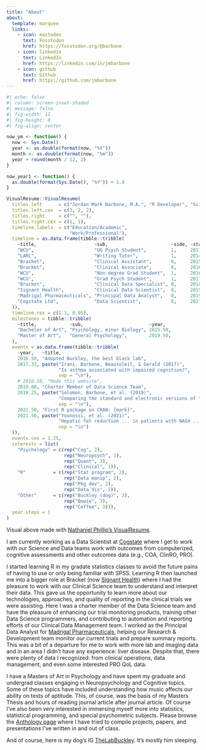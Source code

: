 ```yaml
---
title: "About"
about:
  template: marquee
  links:
    - icon: mastodon
      text: Fosstodon
      href: https://fosstodon.org/@barbone
    - icon: linkedin
      text: LinkedIn
      href: https://linkedin.com/in/jmbarbone
    - icon: github
      text: Github
      href: https://github.com/jmbarbone
---
```


```r
#| echo: false
#| column: screen-inset-shaded
#| message: false
#| fig-width: 12
#| fig-height: 8
#| fig-align: center

now_ym <- function() {
  now <- Sys.Date()
  year <- as.double(format(now, "%Y"))
  month <- as.double(format(now, "%m"))
  year + round(month / 12, 2)
}

now_year1 <- function() {
  as.double(format(Sys.Date(), "%Y")) + 1.0
}

VisualResume::VisualResume(
  titles.left      = c("Jordan Mark Barbone, M.A.", "R Developer", "Scientist, Data"),
  titles.left.cex  = c(3, 2, 2),
  titles.right     = c("", ""),
  titles.right.cex = c(1, 1),
  timeline.labels  = c("Education/Academic",
                       "Work/Professional"),
  timeline = as.data.frame(tibble::tribble(
    ~title,                     ~sub,                       ~side, ~start,  ~end,
    "WCU",                      "UG Psych Student",         1,     2011.75, 2015.50,
    "LARC",                     "Writing Tutor",            1,     2014.75, 2015.50,
    "Bracket",                  "Clinical Assistant",       0,     2015.75, 2016.50,
    "Bracket",                  "Clinical Associate",       0,     2016.50, 2018.00,
    "WCU",                      "Non-degree Grad Student",  1,     2016.75, 2017.75,
    "WCU",                      "Grad Psych Student",       1,     2017.75, 2019.50,
    "Bracket",                  "Clinical Data Specialist", 0,     2018.00, 2019.00,
    "Signant Health",           "Clinical Data Scientist",  0,     2019.00, 2019.92,
    "Madrigal Pharmaceuticals", "Principal Data Analyst",   0,     2019.92, 2021.50,
    "Cogstate Ltd",             "Data Scientist",           0,     2021.50, now_year1()
  )),
  timeline.cex = c(1.1, 0.95),
  milestones = tibble::tribble(
    ~title,            ~sub,                        ~year,
    "Bachelor of Art", "Psychology, minor Biology", 2015.50,
    "Master of Art",   "General Psychology",        2019.50,
  ),
  events = as.data.frame(tibble::tribble(
    ~year,   ~title,
    2016.50, "Adopted Buckley, the best black lab",
    2017.33, paste("Irani, Barbone, Beausoleil, & Gerald (2017)",
                   "Is asthma associated with impaired cognition?",
                   sep = "\n"),
    # 2018.50, "Made this website",
    2019.00, "Charter Member of Data Science Team",
    2019.25, paste("Solomon, Barbone, et al. (2019)",
                   "Comparing the standard and electronic versions of the ADAS-cog ",
                   sep = "\n"),
    2021.50, "First R package on CRAN: {mark}",
    2021.58, paste("Younossi, et al. (2021)",
                   "Hepatic fat reduction ... in patients with NASH ... improvement of QoL",
                   sep = "\n")
  )),
  events.cex = 1.25,
  interests = list(
    "Psychology" = c(rep("Cog", 2),
                     rep("Neuropsych", 1),
                     rep("Quant", 3),
                     rep("Clinical", 1)),
    "R"          = c(rep("Stat program", 2),
                     rep("Data manip", 2),
                     rep("Pkg dev", 2),
                     rep("Data Vis", 2)),
    "Other"      = c(rep("Buckley (dog)", 3),
                     rep("Bowie", 3),
                     rep("Coffee", 3))),
  year.steps = 1
)
```

Visual above made with [Nathaniel Phillip's VisualResume](https://github.com/ndphillips/VisualResume).

I am currently working as a Data Scientist at [Cogstate](https://cogstate.com) where I get to work with our Science and Data teams work with outcomes from computerized, cognitive assessments and other outcomes data (e.g., COA, ClinRO, PRO).

I started learning R in my gradate statistics classes to avoid the future pains of having to use or only being familiar with SPSS.
Learning R then launched me into a bigger role at Bracket (now [Signant Health](https://signanthealth.com/)) where I had the pleasure to work with our Clinical Science team to understand and interpret their data.
This gave us the opportunity to learn more about our technologies, approaches, and quality of reporting in the clinical trials we were assisting.
Here I was a charter member of the Data Science team and have the pleasure of enhancing our trial monitoring products, training other Data Science programmers, and contributing to automation and reporting efforts of our Clinical Data Management team.
I worked as the Principal Data Analyst for [Madrigal Pharmaceuticals](https://madrigalpharma.com/), helping our Research & Development team monitor our current trials and prepare summary reports.
This was a bit of a departure for me to work with more lab and imaging data and in an area I didn't have any experience: liver disease.
Despite that, there were plenty of data I recognized: from clinical operations, data management, and even some interested PRO QoL data.

I have a Masters of Art in Psychology and have spent my graduate and undergrad classes engaging in Neuropsychology and Cognitive topics.
Some of these topics have included understanding how music affects our ability on tests of aptitude.
This, of course, was the basis of my Masters Thesis and hours of reading journal article after journal article.
Of course I've also been very interested in immersing myself more into statistics, statistical programming, and special psychometric subjects.
Please browse the [Anthology page](https://jmbarbone.github.io/homepage/anthology) where I have tried to compile projects, papers, and presentations I've written in and out of class.

And of course, here is my dog's IG [TheLabBuckley](https://www.instagram.com/thelabbuckley/).
It's mostly him sleeping.
